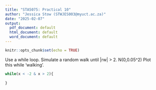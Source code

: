 ```yaml
---
title: "STA5075: Practical 10"
author: "Jessica Stow (STWJES003@myuct.ac.za)"
date: "2025-02-07"
output: 
  pdf_document: default
  html_document: default
  word_document: default
---
```


```r
knitr::opts_chunk$set(echo = TRUE)
```

Use a while loop. Simulate a random walk until |rw| > 2. N(0,0.05^2)
Plot this while ‘walking’.

```r
while(x < -2 & x > 2){
  
}
```

